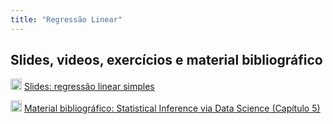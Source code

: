 ```yaml
---
title: "Regressão Linear"
---
```


## Slides, videos, exercícios e material bibliográfico

![](images/slide.png){width="18"} [Slides: regressão linear simples](modulo_regressao.qmd){target="_blank"}

![](images/e-book.png){width="18"} [Material bibliográfico: Statistical Inference via Data Science (Capítulo 5)](md_cap5.qmd){target="_blank"}
